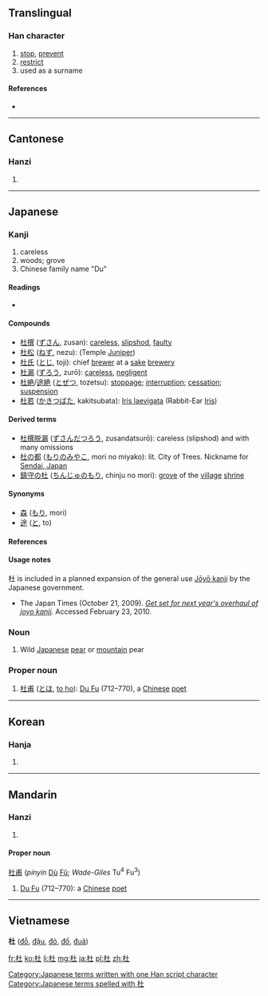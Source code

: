 ==Translingual==

===Han character===
{{Han char|rn=75|rad=木|as=03|sn=7|four=4491<sub>0</sub>|canj=木土 (DG)}}

# [[stop]], [[prevent]]
# [[restrict]]
# used as a surname

====References====
* {{Han ref|kx=0512.090|dkj=14477|dj=0897.100|hdz=21157.020|uh=675C|ud=26460|bh=A7F9|bd=43001}}

----

==Cantonese==

===Hanzi===
{{yue-hanzi|jyut=|y=dou6}}

# {{defn|lang=yue|sort=木03}}

----

==Japanese==

===Kanji===
{{ja-kanji|grade=8|rs=木03}}

# careless
# woods; grove
# Chinese family name "Du"

====Readings====
* {{ja-readings|on=[[と]] (to)|goon=[[ず]] (zu)|kun=[[もり]] (mori), [[ふさぐ]] (fusagu), [[やまなし]] (yamanashi)}}

====Compounds====
* [[杜撰]] ([[ずさん]], zusan): [[careless]], [[slipshod]], [[faulty]]
* [[杜松]] ([[ねず]], nezu):{{taxlink|Juniperus rigida|species}} (Temple [[Juniper]])
* [[杜氏]] ([[とじ]], toji): chief [[brewer]] at a [[sake]] [[brewery]]
* [[杜漏]] ([[ずろう]], zurō): [[careless]], [[negligent]]
* [[杜絶]]/[[途絶]] ([[とぜつ]], tozetsu):  [[stoppage]]; [[interruption]]; [[cessation]]; [[suspension]]
* [[杜若]] ([[かきつばた]], kakitsubata): [[w:Iris laevigata|Iris laevigata]] (Rabbit-Ear [[Iris]])

====Derived terms====
* [[杜撰脱漏 ]] ([[ずさんだつろう]], zusandatsurō): careless (slipshod) and with many omissions
* [[杜の都]] ([[もりのみやこ]], mori no miyako): lit. City of Trees. Nickname for [[w:Sendai, Japan|Sendai, Japan]]
* [[鎮守の杜]] ([[ちんじゅのもり]], chinju no mori): [[grove]] of the [[village]] [[shrine]]

====Synonyms====
* [[森]] ([[もり]], mori)
* [[途]] ([[と]], to)

====References====
{{ja-kref
|ku= 3746
|shift= 936d
|jis= 454E
|euc= C5CE
|skip= 1-4-3
|freq= 2062
|nelson= 2188
|newnelson= 2560
|halpern= 835
|kld= 559
|heisig= 2500
|tuttle= 4a3.1
}}

====Usage notes====
杜 is included in a planned expansion of the general use [[w:Jōyō kanji|Jōyō kanji]] by the Japanese government.
* The Japan Times (October 21, 2009). ''[http://www.kanjiclinic.com/kc99final.htm Get set for next year's overhaul of joyo kanji].'' Accessed February 23, 2010.

===Noun===
{{ja-noun|k|hira=やまなし|rom=yamanashi}}

# Wild [[Japanese]] [[pear]] or [[mountain]] pear

===Proper noun===
{{ja-pos|k|proper|hira=と|rom=to}}

# [[杜甫]] ([[とほ]], [[to ho]]): [[w:Du Fu|Du Fu]] (712–770), a [[Chinese]] [[poet]]

[[Category:Japanese terms written with one Han script character]]
[[Category:Japanese terms spelled with 杜]]
----

==Korean==

===Hanja===
{{ko-hanja|hangeul=두|eumhun=|rv=du|mr=tu|y=twu}}

# {{defn|lang=ko|sort=木03}}

----

==Mandarin==

===Hanzi===
{{cmn-hanzi|pin=[[dù]] ([[du4]])|wg=tu<sup>4</sup>}}

# {{defn|lang=cmn|sort=木03}}

====Proper noun====
[[杜甫]] (''pinyin'' [[dù|Dù]] [[fǔ|Fǔ]]; ''Wade-Giles'' Tu<sup>4</sup> Fu<sup>3</sup>)
# [[w:Du Fu|Du Fu]] (712–770): a [[Chinese]] [[poet]]

----

==Vietnamese==
'''杜''' ([[đỗ]], [[đậu]], [[đỏ]], [[đổ]], [[đuã]])

[[fr:杜]]
[[ko:杜]]
[[li:杜]]
[[mg:杜]]
[[ja:杜]]
[[pl:杜]]
[[zh:杜]]